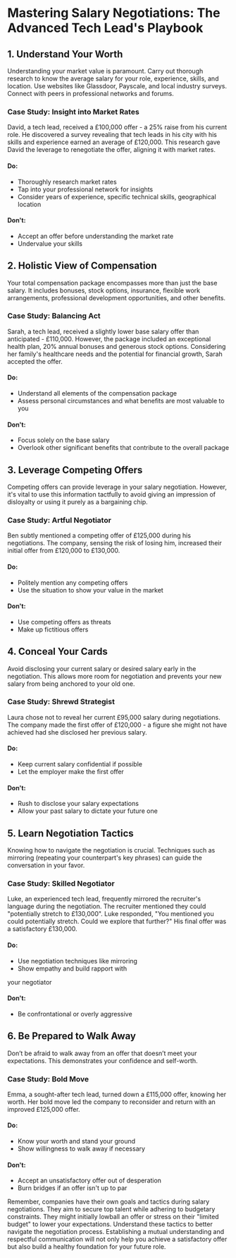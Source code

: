 # **Mastering Salary Negotiations: The Advanced Tech Lead's Playbook**

## 1. Understand Your Worth

Understanding your market value is paramount. Carry out thorough research to know the average salary for your role, experience, skills, and location. Use websites like Glassdoor, Payscale, and local industry surveys. Connect with peers in professional networks and forums.

### Case Study: Insight into Market Rates

David, a tech lead, received a £100,000 offer - a 25% raise from his current role. He discovered a survey revealing that tech leads in his city with his skills and experience earned an average of £120,000. This research gave David the leverage to renegotiate the offer, aligning it with market rates.

#### Do:
- Thoroughly research market rates
- Tap into your professional network for insights
- Consider years of experience, specific technical skills, geographical location

#### Don't:
- Accept an offer before understanding the market rate
- Undervalue your skills

## 2. Holistic View of Compensation

Your total compensation package encompasses more than just the base salary. It includes bonuses, stock options, insurance, flexible work arrangements, professional development opportunities, and other benefits.

### Case Study: Balancing Act

Sarah, a tech lead, received a slightly lower base salary offer than anticipated - £110,000. However, the package included an exceptional health plan, 20% annual bonuses and generous stock options. Considering her family's healthcare needs and the potential for financial growth, Sarah accepted the offer.

#### Do:
- Understand all elements of the compensation package
- Assess personal circumstances and what benefits are most valuable to you

#### Don't:
- Focus solely on the base salary
- Overlook other significant benefits that contribute to the overall package

## 3. Leverage Competing Offers

Competing offers can provide leverage in your salary negotiation. However, it's vital to use this information tactfully to avoid giving an impression of disloyalty or using it purely as a bargaining chip.

### Case Study: Artful Negotiator

Ben subtly mentioned a competing offer of £125,000 during his negotiations. The company, sensing the risk of losing him, increased their initial offer from £120,000 to £130,000.

#### Do:
- Politely mention any competing offers
- Use the situation to show your value in the market

#### Don't:
- Use competing offers as threats
- Make up fictitious offers

## 4. Conceal Your Cards

Avoid disclosing your current salary or desired salary early in the negotiation. This allows more room for negotiation and prevents your new salary from being anchored to your old one.

### Case Study: Shrewd Strategist

Laura chose not to reveal her current £95,000 salary during negotiations. The company made the first offer of £120,000 - a figure she might not have achieved had she disclosed her previous salary.

#### Do:
- Keep current salary confidential if possible
- Let the employer make the first offer

#### Don't:
- Rush to disclose your salary expectations
- Allow your past salary to dictate your future one

## 5. Learn Negotiation Tactics

Knowing how to navigate the negotiation is crucial. Techniques such as mirroring (repeating your counterpart's key phrases) can guide the conversation in your favor.

### Case Study: Skilled Negotiator

Luke, an experienced tech lead, frequently mirrored the recruiter's language during the negotiation. The recruiter mentioned they could "potentially stretch to £130,000". Luke responded, "You mentioned you could potentially stretch. Could we explore that further?" His final offer was a satisfactory £130,000.

#### Do:
- Use negotiation techniques like mirroring
- Show empathy and build rapport with

 your negotiator

#### Don't:
- Be confrontational or overly aggressive

## 6. Be Prepared to Walk Away

Don’t be afraid to walk away from an offer that doesn’t meet your expectations. This demonstrates your confidence and self-worth.

### Case Study: Bold Move

Emma, a sought-after tech lead, turned down a £115,000 offer, knowing her worth. Her bold move led the company to reconsider and return with an improved £125,000 offer.

#### Do:
- Know your worth and stand your ground
- Show willingness to walk away if necessary

#### Don't:
- Accept an unsatisfactory offer out of desperation
- Burn bridges if an offer isn't up to par

Remember, companies have their own goals and tactics during salary negotiations. They aim to secure top talent while adhering to budgetary constraints. They might initially lowball an offer or stress on their "limited budget" to lower your expectations. Understand these tactics to better navigate the negotiation process. Establishing a mutual understanding and respectful communication will not only help you achieve a satisfactory offer but also build a healthy foundation for your future role.